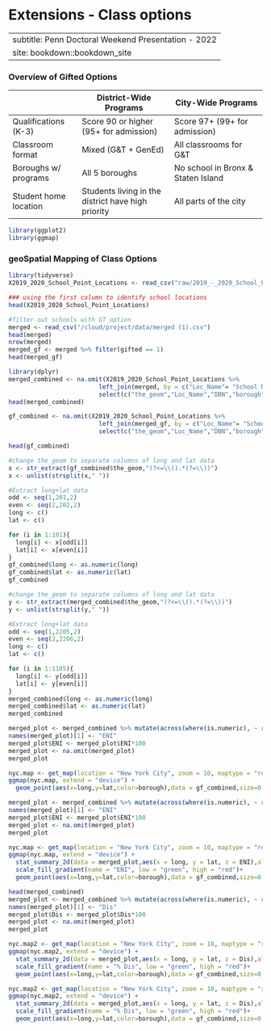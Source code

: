 # Extensions - Class options


--- 
subtitle: Penn Doctoral Weekend Presentation - 2022
site: bookdown::bookdown_site
---

### Overview of Gifted Options

||District-Wide Programs|City-Wide Programs|
|---|----|----|
|Qualifications (K-3)|Score 90 or higher (95+ for admission)|Score 97+ (99+ for admission)|
|Classroom format|Mixed (G&T + GenEd)|All classrooms for G&T|
|Boroughs w/ programs|All 5 boroughs|No school in Bronx & Staten Island|
|Student home location|Students living in the district have high priority|All parts of the city|


```r
library(ggplot2)
library(ggmap)
```



### geoSpatial Mapping of Class Options


```r
library(tidyverse)
X2019_2020_School_Point_Locations <- read_csv("raw/2019_-_2020_School_Point_Locations.csv")

### using the first column to identify school locations 
head(X2019_2020_School_Point_Locations)
```
```r
#filter out schools with GT option
merged <- read_csv("/cloud/project/data/merged (1).csv")
head(merged)
nrow(merged)
merged_gf <- merged %>% filter(gifted == 1)
head(merged_gf)
```


```r
library(dplyr)
merged_combined <- na.omit(X2019_2020_School_Point_Locations %>% 
                         left_join(merged, by = c("Loc_Name"= "School Name")) %>%
                         select(c("the_geom","Loc_Name","DBN","borough","Economic Need Index", "% Students with Disabilities")))
head(merged_combined)

gf_combined <- na.omit(X2019_2020_School_Point_Locations %>% 
                         left_join(merged_gf, by = c("Loc_Name"= "School Name")) %>%
                         select(c("the_geom","Loc_Name","DBN","borough","Economic Need Index")))

head(gf_combined)
```

```r
#change the_geom to separate columns of long and lat data
x <- str_extract(gf_combined$the_geom,"(?<=\\().*(?=\\))")
x <- unlist(strsplit(x," "))
```

```r
#Extract long+lat data
odd <- seq(1,201,2)
even <- seq(2,202,2)
long <- c()
lat <- c()

for (i in 1:101){
  long[i] <- x[odd[i]]
  lat[i] <- x[even[i]]
}
gf_combined$long <- as.numeric(long)
gf_combined$lat <- as.numeric(lat)
gf_combined
```

```r
#change the_geom to separate columns of long and lat data
y <- str_extract(merged_combined$the_geom,"(?<=\\().*(?=\\))")
y <- unlist(strsplit(y," "))

```

```r
#Extract long+lat data
odd <- seq(1,2205,2)
even <- seq(2,2206,2)
long <- c()
lat <- c()

for (i in 1:1105){
  long[i] <- y[odd[i]]
  lat[i] <- y[even[i]]
}
merged_combined$long <- as.numeric(long)
merged_combined$lat <- as.numeric(lat)
merged_combined
```


```r
merged_plot <- merged_combined %>% mutate(across(where(is.numeric), ~ round(., 3))) %>% select("Economic Need Index",long,lat)
names(merged_plot)[1] <- "ENI"
merged_plot$ENI <- merged_plot$ENI*100
merged_plot <- na.omit(merged_plot)
merged_plot
```
```r
nyc.map <- get_map(location = "New York City", zoom = 10, maptype = "roadmap")
ggmap(nyc.map, extend = "device") +
  geom_point(aes(x=long,y=lat,color=borough),data = gf_combined,size=0.7)
```


```r
merged_plot <- merged_combined %>% mutate(across(where(is.numeric), ~ round(., 3))) %>% select("Economic Need Index",long,lat)
names(merged_plot)[1] <- "ENI"
merged_plot$ENI <- merged_plot$ENI*100
merged_plot <- na.omit(merged_plot)
merged_plot
```
```r
nyc.map <- get_map(location = "New York City", zoom = 10, maptype = "roadmap")
ggmap(nyc.map, extend = "device") +
  stat_summary_2d(data = merged_plot,aes(x = long, y = lat, z = ENI),alpha = 0.6)+
  scale_fill_gradient(name = "ENI", low = "green", high = "red")+
  geom_point(aes(x=long,y=lat,color=borough),data = gf_combined,size=0.7)
```


```r
head(merged_combined)
merged_plot <- merged_combined %>% mutate(across(where(is.numeric), ~ round(., 3))) %>% select("% Students with Disabilities",long,lat)
names(merged_plot)[1] <- "Dis"
merged_plot$Dis <- merged_plot$Dis*100
merged_plot <- na.omit(merged_plot)
merged_plot

nyc.map2 <- get_map(location = "New York City", zoom = 10, maptype = "roadmap")
ggmap(nyc.map2, extend = "device") +
  stat_summary_2d(data = merged_plot,aes(x = long, y = lat, z = Dis),alpha = 0.6)+
  scale_fill_gradient(name = "% Dis", low = "green", high = "red")+
  geom_point(aes(x=long,y=lat,color=borough),data = gf_combined,size=0.7)
```


```r
nyc.map2 <- get_map(location = "New York City", zoom = 10, maptype = "roadmap")
ggmap(nyc.map2, extend = "device") +
  stat_summary_2d(data = merged_plot,aes(x = long, y = lat, z = Dis),alpha = 0.6)+
  scale_fill_gradient(name = "% Dis", low = "green", high = "red")+
  geom_point(aes(x=long,y=lat,color=borough),data = gf_combined,size=0.7)
```



